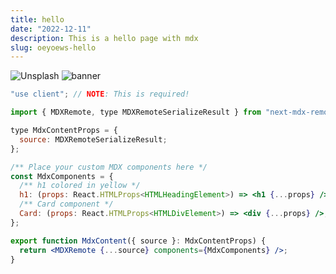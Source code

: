 ```yaml
---
title: hello
date: "2022-12-11"
description: This is a hello page with mdx
slug: oeyoews-hello
---
```


<Img src="https://images.unsplash.com/photo-1689450026712-5d700960c49a?ixlib=rb-4.0.3&ixid=M3wxMjA3fDB8MHx0b3BpYy1mZWVkfDF8NnNNVmpUTFNrZVF8fGVufDB8fHx8fA%3D%3D&auto=format&fit=crop&" width={256} height={256} alt="Unsplash" className="rounded m-8"/>

<Img src="https://plus.unsplash.com/premium_photo-1680883415362-238794b19dde?ixlib=rb-4.0.3&ixid=M3wxMjA3fDB8MHxzZWFyY2h8MXx8YmFubmVyfGVufDB8fDB8fHww&auto=format&fit=crop" alt="banner" width={256} height={256} className='rounded m-8' />

```jsx:post.jsx
"use client"; // NOTE: This is required!

import { MDXRemote, type MDXRemoteSerializeResult } from "next-mdx-remote";

type MdxContentProps = {
  source: MDXRemoteSerializeResult;
};

/** Place your custom MDX components here */
const MdxComponents = {
  /** h1 colored in yellow */
  h1: (props: React.HTMLProps<HTMLHeadingElement>) => <h1 {...props} />,
  /** Card component */
  Card: (props: React.HTMLProps<HTMLDivElement>) => <div {...props} />,
};

export function MdxContent({ source }: MdxContentProps) {
  return <MDXRemote {...source} components={MdxComponents} />;
}
```
